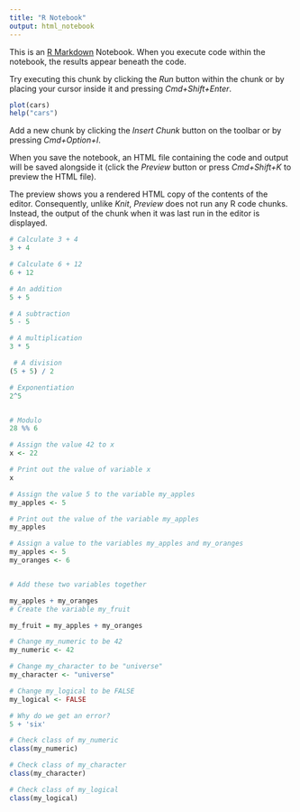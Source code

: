 ```yaml
---
title: "R Notebook"
output: html_notebook
---
```


This is an [R Markdown](http://rmarkdown.rstudio.com) Notebook. When you execute code within the notebook, the results appear beneath the code. 

Try executing this chunk by clicking the *Run* button within the chunk or by placing your cursor inside it and pressing *Cmd+Shift+Enter*. 

```r
plot(cars)
help("cars")
```

Add a new chunk by clicking the *Insert Chunk* button on the toolbar or by pressing *Cmd+Option+I*.

When you save the notebook, an HTML file containing the code and output will be saved alongside it (click the *Preview* button or press *Cmd+Shift+K* to preview the HTML file). 

The preview shows you a rendered HTML copy of the contents of the editor. Consequently, unlike *Knit*, *Preview* does not run any R code chunks. Instead, the output of the chunk when it was last run in the editor is displayed.

```r
# Calculate 3 + 4
3 + 4

# Calculate 6 + 12
6 + 12
```

```r
# An addition
5 + 5 

# A subtraction
5 - 5 

# A multiplication
3 * 5

 # A division
(5 + 5) / 2 

# Exponentiation
2^5


# Modulo
28 %% 6
```

```r
# Assign the value 42 to x
x <- 22

# Print out the value of variable x
x
```


```r
# Assign the value 5 to the variable my_apples
my_apples <- 5

# Print out the value of the variable my_apples
my_apples
```

```r
# Assign a value to the variables my_apples and my_oranges
my_apples <- 5
my_oranges <- 6


# Add these two variables together

my_apples + my_oranges
# Create the variable my_fruit

my_fruit = my_apples + my_oranges

```

```r
# Change my_numeric to be 42
my_numeric <- 42

# Change my_character to be "universe"
my_character <- "universe"

# Change my_logical to be FALSE
my_logical <- FALSE
```

```r
# Why do we get an error?
5 + 'six'
```



```r
# Check class of my_numeric
class(my_numeric)

# Check class of my_character
class(my_character)

# Check class of my_logical
class(my_logical)
```








